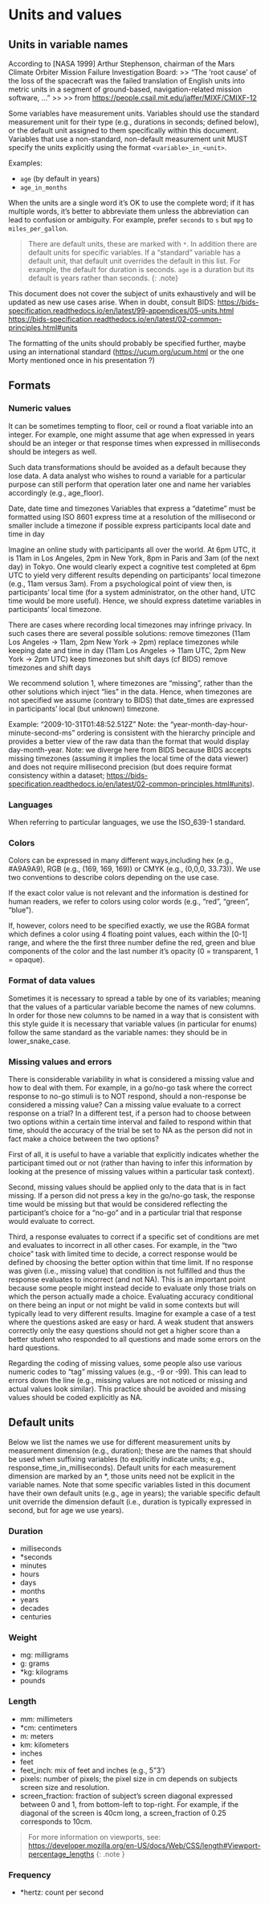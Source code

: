 

# Units and values

## Units in variable names

According to [NASA 1999] Arthur Stephenson, chairman of the Mars Climate Orbiter Mission Failure Investigation Board:
>> "The 'root cause' of the loss of the spacecraft was the failed translation of English units into metric units in a segment of ground-based, navigation-related mission software, ..."
>>
>> from <https://people.csail.mit.edu/jaffer/MIXF/CMIXF-12>

Some variables have measurement units. Variables should use the standard measurement unit for their type (e.g., durations in seconds; defined below), or the default unit assigned to them specifically within this document. Variables that use a non-standard, non-default measurement unit MUST specify the units explicitly using the format `<variable>_in_<unit>`.

Examples:

- `age` (by default in years)
- `age_in_months`

When the units are a single word it's OK to use the complete word; if it has multiple words, it's better to abbreviate them unless the abbreviation can lead to confusion or ambiguity. For example, prefer `seconds` to `s` but `mpg` to `miles_per_gallon`.

> There are default units, these are marked with `*`. In addition there are default units for specific variables. If a "standard" variable has a default unit, that default unit overrides the default in this list. For example, the default for duration is seconds. `age` is a duration but its default is years rather than seconds.
{: .note}

This document does not cover the subject of units exhaustively and will be updated as new use cases arise. When in doubt, consult BIDS:
<https://bids-specification.readthedocs.io/en/latest/99-appendices/05-units.html>
<https://bids-specification.readthedocs.io/en/latest/02-common-principles.html#units>

The formatting of the units should probably be specified further, maybe using an international standard (<https://ucum.org/ucum.html> or the one Morty mentioned once in his presentation ?)

## Formats

### Numeric values

It can be sometimes tempting to floor, ceil or round a float variable into an integer. For example, one might assume that age when expressed in years should be an integer or that response times when expressed in milliseconds should be integers as well.

Such data transformations should be avoided as a default because they lose data. A data analyst who wishes to round a variable for a particular purpose can still perform that operation later one and name her variables accordingly (e.g., age_floor).

Date, date time and timezones
Variables that express a "datetime" must
be formatted using ISO 8601
express time at a resolution of the millisecond or smaller
include a timezone if possible
express participants local date and time in day

Imagine an online study with participants all over the world. At 6pm UTC, it is 11am in Los Angeles, 2pm in New York, 8pm in Paris and 3am (of the next day) in Tokyo. One would clearly expect a cognitive test completed at 6pm UTC to yield very different results depending on participants' local timezone (e.g., 11am versus 3am). From a psychological point of view then, is participants' local time (for a system administrator, on the other hand, UTC time would be more useful). Hence, we should express datetime variables in participants' local timezone.

There are cases where recording local timezones may infringe privacy. In such cases there are several possible solutions:
remove timezones (11am Los Angeles -> 11am, 2pm New York -> 2pm)
replace timezones while keeping date and time in day (11am Los Angeles -> 11am UTC, 2pm New York -> 2pm UTC)
keep timezones but shift days (cf BIDS)
remove timezones and shift days

We recommend solution 1, where timezones are "missing", rather than the other solutions which inject "lies" in the data. Hence, when timezones are not specified we assume (contrary to BIDS) that date_times are expressed in participants' local (but unknown) timezone.

Example: "2009-10-31T01:48:52.512Z"
Note: the "year-month-day-hour-minute-second-ms" ordering is consistent with the hierarchy principle and provides a better view of the raw data than the format that would display day-month-year.
Note: we diverge here from BIDS because BIDS accepts missing timezones (assuming it implies the local time of the data viewer) and does not require millisecond precision (but does require format consistency within a dataset;
<https://bids-specification.readthedocs.io/en/latest/02-common-principles.html#units>).

### Languages

When referring to particular languages, we use the ISO_639-1 standard.

### Colors

Colors can be expressed in many different ways,including hex (e.g., #A9A9A9), RGB (e.g., (169, 169, 169)) or CMYK (e.g., (0,0,0, 33.73)). We use two conventions to describe colors depending on the use case.

If the exact color value is not relevant and the information is destined for human readers, we refer to colors using color words (e.g., "red", "green", "blue").

If, however, colors need to be specified exactly, we use the RGBA format which defines a color using 4 floating point values, each within the [0-1] range, and where the the first three number define the red, green and blue components of the color and the last number it's opacity (0 = transparent, 1 = opaque).

### Format of data values

Sometimes it is necessary to spread a table by one of its variables; meaning that the values of a particular variable become the names of new columns. In order for those new columns to be named in a way that is consistent with this style guide it is necessary that variable values (in particular for enums) follow the same standard as the variable names: they should be in lower_snake_case.

### Missing values and errors

There is considerable variability in what is considered a missing value and how to deal with them. For example, in a go/no-go task where the correct response to no-go stimuli is to NOT respond, should a non-response be considered a missing value? Can a missing value evaluate to a correct response on a trial? In a different test, if a person had to choose between two options within a certain time interval and failed to respond within that time, should the accuracy of the trial be set to NA as the person did not in fact make a choice between the two options?

First of all, it is useful to have a variable that explicitly indicates whether the participant timed out or not (rather than having to infer this information by looking at the presence of missing values within a particular task context).

Second, missing values should be applied only to the data that is in fact missing. If a person did not press a key in the go/no-go task, the response time would be missing but that would be considered reflecting the participant's choice for a "no-go" and in a particular trial that response would evaluate to correct.

Third, a response evaluates to correct if a specific set of conditions are met and evaluates to incorrect in all other cases. For example, in the "two choice" task with limited time to decide, a correct response would be defined by choosing the better option within that time limit. If no response was given (i.e., missing value) that condition is not fulfilled and thus the response evaluates to incorrect (and not NA). This is an important point because some people might instead decide to evaluate only those trials on which the person actually made a choice. Evaluating accuracy conditional on there being an input or not might be valid in some contexts but will typically lead to very different results. Imagine for example a case of a test where the questions asked are easy or hard. A weak student that answers correctly only the easy questions should not get a higher score than a better student who responded to all questions and made some errors on the hard questions.

Regarding the coding of missing values, some people also use various numeric codes to "tag" missing values (e.g., -9 or -99). This can lead to errors down the line (e.g., missing values are not noticed or missing and actual values look similar). This practice should be avoided and missing values should be coded explicitly as NA.

## Default units

Below we list the names we use for different measurement units by measurement dimension (e.g., duration); these are the names that should be used when suffixing variables (to explicitly indicate units; e.g., response_time_in_milliseconds). Default units for each measurement dimension are marked by an *, those units need not be explicit in the variable names. Note that some specific variables listed in this document have their own default units (e.g., age in years); the variable specific default unit override the dimension default (i.e., duration is typically expressed in second, but for age we use years).

### Duration

- milliseconds
- *seconds
- minutes
- hours
- days
- months
- years
- decades
- centuries

### Weight

- mg: milligrams
- g: grams
- *kg: kilograms
- pounds

### Length

- mm: millimeters
- *cm: centimeters
- m: meters
- km: kilometers
- inches
- feet
- feet_inch: mix of feet and inches (e.g., 5"3')
- pixels: number of pixels; the pixel size in cm depends on subjects screen size and resolution.
- screen_fraction: fraction of subject's screen diagonal expressed between 0 and 1, from bottom-left to top-right. For example, if the diagonal of the screen is 40cm long, a screen_fraction of 0.25 corresponds to 10cm.

> For more information on viewports, see: <https://developer.mozilla.org/en-US/docs/Web/CSS/length#Viewport-percentage_lengths>
{: .note }

### Frequency

- *hertz: count per second
